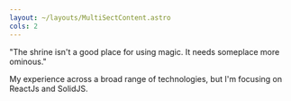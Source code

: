 ```yaml
---
layout: ~/layouts/MultiSectContent.astro
cols: 2
---
```



<section class="left-column">
"The shrine isn't a good place for using magic. It needs someplace more
ominous."

My experience across a broad range of technologies, but I'm focusing on
ReactJs and SolidJS.

</section>

<Image src="home_picture" alt="" />
